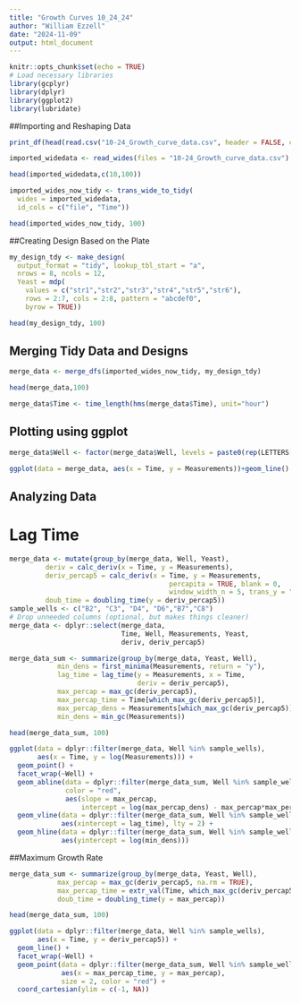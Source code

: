 ---
title: "Growth Curves 10_24_24"
author: "William Ezzell"
date: "2024-11-09"
output: html_document
---

```{r setup, include=FALSE}
knitr::opts_chunk$set(echo = TRUE)
# Load necessary libraries
library(gcplyr)
library(dplyr)
library(ggplot2)
library(lubridate)
```


##Importing and Reshaping Data
```{r} 
print_df(head(read.csv("10-24_Growth_curve_data.csv", header = FALSE, colClasses = "character"), c(10,10)))

imported_widedata <- read_wides(files = "10-24_Growth_curve_data.csv")

head(imported_widedata,c(10,100))

imported_wides_now_tidy <- trans_wide_to_tidy(
  wides = imported_widedata,
  id_cols = c("file", "Time"))

```
```{r, message=FALSE, warning=FALSE}
head(imported_wides_now_tidy, 100)
```


##Creating Design Based on the Plate
```{r, echo=FALSE, message=FALSE, warning=FALSE}
my_design_tdy <- make_design(
  output_format = "tidy", lookup_tbl_start = "a",
  nrows = 8, ncols = 12,
  Yeast = mdp(
    values = c("str1","str2","str3","str4","str5","str6"),
    rows = 2:7, cols = 2:8, pattern = "abcdef0",
    byrow = TRUE))

```


```{r, echo=FALSE, message=FALSE, warning=FALSE}
head(my_design_tdy, 100)
```


## Merging Tidy Data and Designs
```{r, echo=FALSE, message=FALSE, warning=FALSE}
merge_data <- merge_dfs(imported_wides_now_tidy, my_design_tdy)
```


```{r,include=FALSE, message=FALSE, warning=FALSE}
head(merge_data,100)
```


```{r, include=FALSE, echo=FALSE, message=FALSE, warning=FALSE}
merge_data$Time <- time_length(hms(merge_data$Time), unit="hour")
```



## Plotting using ggplot
```{r, message=FALSE, warning=FALSE}
merge_data$Well <- factor(merge_data$Well, levels = paste0(rep(LETTERS[1:8], each = 12), 1:12))

ggplot(data = merge_data, aes(x = Time, y = Measurements))+geom_line() + facet_wrap(~Well, nrow = 8, ncol = 12)
```


## Analyzing Data



# Lag Time
```{r, results='hide', message=FALSE, warning=FALSE}
merge_data <- mutate(group_by(merge_data, Well, Yeast),
         deriv = calc_deriv(x = Time, y = Measurements),
         deriv_percap5 = calc_deriv(x = Time, y = Measurements, 
                                        percapita = TRUE, blank = 0,
                                        window_width_n = 5, trans_y = "log"),
         doub_time = doubling_time(y = deriv_percap5))
sample_wells <- c("B2", "C3", "D4", "D6","B7","C8")
# Drop unneeded columns (optional, but makes things cleaner)
merge_data <- dplyr::select(merge_data,
                            Time, Well, Measurements, Yeast,
                            deriv, deriv_percap5)

merge_data_sum <- summarize(group_by(merge_data, Yeast, Well),
            min_dens = first_minima(Measurements, return = "y"),
            lag_time = lag_time(y = Measurements, x = Time, 
                                deriv = deriv_percap5),
            max_percap = max_gc(deriv_percap5),
            max_percap_time = Time[which_max_gc(deriv_percap5)],
            max_percap_dens = Measurements[which_max_gc(deriv_percap5)],
            min_dens = min_gc(Measurements))

```

```{r, echo=FALSE, message=FALSE, warning=FALSE}
head(merge_data_sum, 100)
```

```{r}

ggplot(data = dplyr::filter(merge_data, Well %in% sample_wells),
       aes(x = Time, y = log(Measurements))) +
  geom_point() +
  facet_wrap(~Well) +
  geom_abline(data = dplyr::filter(merge_data_sum, Well %in% sample_wells),
              color = "red",
              aes(slope = max_percap,
                  intercept = log(max_percap_dens) - max_percap*max_percap_time)) +
  geom_vline(data = dplyr::filter(merge_data_sum, Well %in% sample_wells),
             aes(xintercept = lag_time), lty = 2) +
  geom_hline(data = dplyr::filter(merge_data_sum, Well %in% sample_wells),
             aes(yintercept = log(min_dens)))
```


##Maximum Growth Rate

```{r}
merge_data_sum <- summarize(group_by(merge_data, Yeast, Well),
            max_percap = max_gc(deriv_percap5, na.rm = TRUE),
            max_percap_time = extr_val(Time, which_max_gc(deriv_percap5)),
            doub_time = doubling_time(y = max_percap))
```

```{r, echo=FALSE, message=FALSE, warning=FALSE}
head(merge_data_sum, 100)
```

```{r}
ggplot(data = dplyr::filter(merge_data, Well %in% sample_wells),
       aes(x = Time, y = deriv_percap5)) +
  geom_line() +
  facet_wrap(~Well) +
  geom_point(data = dplyr::filter(merge_data_sum, Well %in% sample_wells), 
             aes(x = max_percap_time, y = max_percap),
             size = 2, color = "red") +
  coord_cartesian(ylim = c(-1, NA))
```